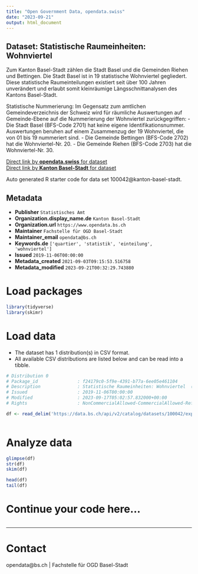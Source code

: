 ```yaml
---
title: "Open Government Data, opendata.swiss"
date: "2023-09-21"
output: html_document
---
```


## Dataset: Statistische Raumeinheiten: Wohnviertel

Zum Kanton Basel-Stadt zählen die Stadt Basel und die Gemeinden Riehen und Bettingen. Die Stadt Basel ist in 19 statistische Wohnviertel gegliedert. Diese statistische Raumeinteilungen existiert seit über 100 Jahren unverändert und erlaubt somit kleinräumige Längsschnittanalysen des Kantons Basel-Stadt.

Statistische Nummerierung:
Im Gegensatz zum amtlichen Gemeindeverzeichnis der Schweiz wird für räumliche Auswertungen auf Gemeinde-Ebene auf die Nummerierung der Wohnviertel zurückgegriffen:
- Die Stadt Basel (BFS-Code 2701) hat keine eigene Identifikationsnummer. Auswertungen beruhen auf einem Zusammenzug der 19 Wohnviertel, die von 01 bis 19 nummeriert sind.
- Die Gemeinde Bettingen (BFS-Code 2702) hat die Wohnviertel-Nr. 20.
- Die Gemeinde Riehen (BFS-Code 2703) hat die Wohnviertel-Nr. 30.

[Direct link by **opendata.swiss** for dataset](https://opendata.swiss/de/dataset/statistische-raumeinheiten-wohnviertel)<br>
[Direct link by **Kanton Basel-Stadt** for dataset](https://data.bs.ch/explore/dataset/100042/)

Auto generated R starter code for data set 100042@kanton-basel-stadt.

## Metadata

- **Publisher** `Statistisches Amt`
- **Organization.display_name.de** `Kanton Basel-Stadt`
- **Organization.url** `https://www.opendata.bs.ch`
- **Maintainer** `Fachstelle für OGD Basel-Stadt`
- **Maintainer_email** `opendata@bs.ch`
- **Keywords.de** `['quartier', 'statistik', 'einteilung', 'wohnviertel']`
- **Issued** `2019-11-06T00:00:00`
- **Metadata_created** `2021-09-03T09:15:53.516758`
- **Metadata_modified** `2023-09-21T00:32:29.743880`


# Load packages

```r

library(tidyverse)
library(skimr)

```

# Load data

-   The dataset has 1 distribution(s) in CSV format.
-   All available CSV distributions are listed below and can be read into a tibble.

```r

# Distribution 0
# Package_id               : f24179c0-5f9e-4391-b77a-6ee05e461104
# Description              : Statistische Raumeinheiten: Wohnviertel  (csv)
# Issued                   : 2019-11-06T00:00:00
# Modified                 : 2023-09-17T05:02:57.832000+00:00
# Rights                   : NonCommercialAllowed-CommercialAllowed-ReferenceRequired

df <- read_delim('https://data.bs.ch/api/v2/catalog/datasets/100042/exports/csv')



```

# Analyze data

```r

glimpse(df)
str(df)
skim(df)

head(df)
tail(df)

```

# Continue your code here...

```r

```

------------------------------------------------------------------------

# Contact

opendata@bs.ch | Fachstelle für OGD Basel-Stadt

